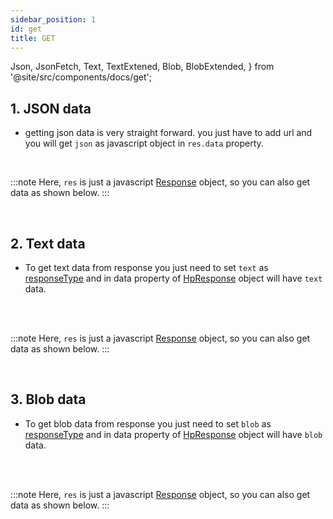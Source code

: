 ```yaml
---
sidebar_position: 1
id: get
title: GET
---
```


  Json,
  JsonFetch,
  Text,
  TextExtened,
  Blob,
  BlobExtended,
} from '@site/src/components/docs/get';

## 1. JSON data

<Json />

- getting json data is very straight forward. you just have to add url and you will get `json` as javascript object in `res.data` property.

<br />

:::note
Here, `res` is just a javascript [Response](https://developer.mozilla.org/en-US/docs/Web/API/Response) object, so you can also get data as shown below.
:::

<br />
<JsonFetch />

## 2. Text data

- To get text data from response you just need to set `text` as [responseType](../Types/HttpOptions#responsetype) and in data property of [HpResponse](../Types/HpResponse) object will have `text` data.

<Text />
<br />
<br />

:::note
Here, `res` is just a javascript [Response](https://developer.mozilla.org/en-US/docs/Web/API/Response) object, so you can also get data as shown below.
:::

<br />
<TextExtened />

## 3. Blob data

- To get blob data from response you just need to set `blob` as [responseType](../Types/HttpOptions#responsetype) and in data property of [HpResponse](../Types/HpResponse) object will have `blob` data.

<Blob />
<br />
<br />

:::note
Here, `res` is just a javascript [Response](https://developer.mozilla.org/en-US/docs/Web/API/Response) object, so you can also get data as shown below.
:::

<br />
<BlobExtended />
